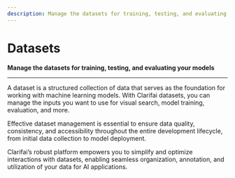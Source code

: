 ```yaml
---
description: Manage the datasets for training, testing, and evaluating your models
---
```


# Datasets

**Manage the datasets for training, testing, and evaluating your models**
<hr />

A dataset is a structured collection of data that serves as the foundation for working with machine learning models. With Clarifai datasets, you can manage the inputs you want to use for visual search, model training, evaluation, and more. 

Effective dataset management is essential to ensure data quality, consistency, and accessibility throughout the entire development lifecycle, from initial data collection to model deployment.

Clarifai’s robust platform empowers you to simplify and optimize interactions with datasets, enabling seamless organization, annotation, and utilization of your data for AI applications.


<DocCardList items={useCurrentSidebarCategory().items}/>